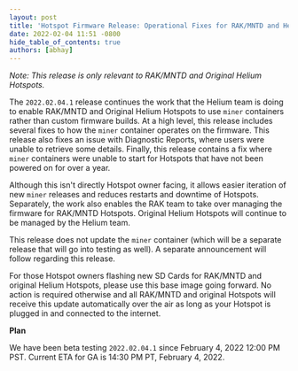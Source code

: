 ```yaml
---
layout: post
title: 'Hotspot Firmware Release: Operational Fixes for RAK/MNTD and Helium Hotspots'
date: 2022-02-04 11:51 -0800
hide_table_of_contents: true
authors: [abhay]
---
```


_Note: This release is only relevant to RAK/MNTD and Original Helium Hotspots._

<!--truncate-->

The `2022.02.04.1` release continues the work that the Helium team is doing to enable RAK/MNTD and
Original Helium Hotspots to use `miner` containers rather than custom firmware builds. At a high
level, this release includes several fixes to how the `miner` container operates on the firmware.
This release also fixes an issue with Diagnostic Reports, where users were unable to retrieve some
details. Finally, this release contains a fix where `miner` containers were unable to start for
Hotspots that have not been powered on for over a year.

Although this isn't directly Hotspot owner facing, it allows easier iteration of new `miner`
releases and reduces restarts and downtime of Hotspots. Separately, the work also enables the RAK
team to take over managing the firmware for RAK/MNTD Hotspots. Original Helium Hotspots will
continue to be managed by the Helium team.

This release does not update the `miner` container (which will be a separate release that will go
into testing as well). A separate announcement will follow regarding this release.

For those Hotspot owners flashing new SD Cards for RAK/MNTD and original Helium Hotspots, please use
this base image going forward. No action is required otherwise and all RAK/MNTD and original
Hotspots will receive this update automatically over the air as long as your Hotspot is plugged in
and connected to the internet.

**Plan**

We have been beta testing `2022.02.04.1` since February 4, 2022 12:00 PM PST. Current ETA for GA is
14:30 PM PT, February 4, 2022.
